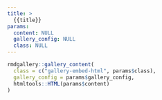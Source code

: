 ```yaml
---
title: >
  {{title}}
params:
  content: NULL
  gallery_config: NULL
  class: NULL
---
```


```r
rmdgallery::gallery_content(
  class = c("gallery-embed-html", params$class),
  gallery_config = params$gallery_config,
  htmltools::HTML(params$content)
)
```

